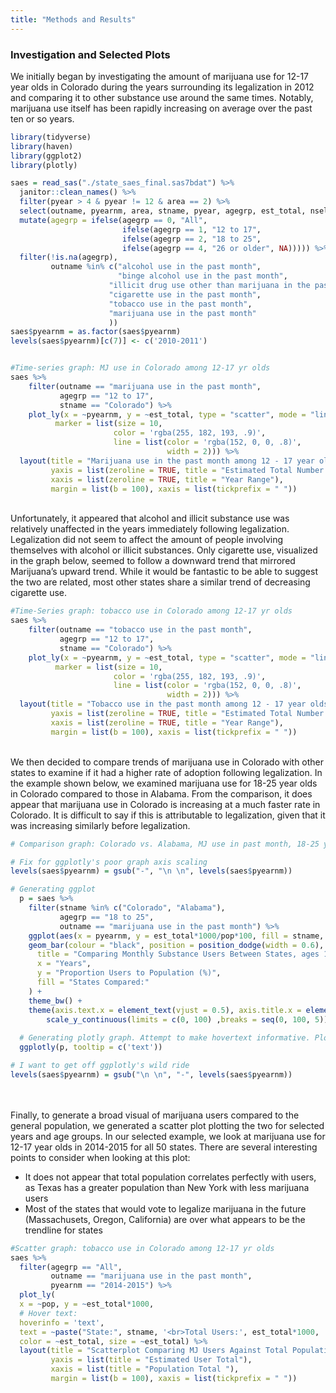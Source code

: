 ```yaml
---
title: "Methods and Results"
---
```

### Investigation and Selected Plots

We initially began by investigating the amount of marijuana use for 12-17 year olds in Colorado during the years surrounding its legalization in 2012 and comparing it to other substance use around the same times. Notably, marijuana use itself has been rapidly increasing on average over the past ten or so years.

```r
library(tidyverse)
library(haven)
library(ggplot2)
library(plotly)

saes = read_sas("./state_saes_final.sas7bdat") %>%
  janitor::clean_names() %>% 
  filter(pyear > 4 & pyear != 12 & area == 2) %>% 
  select(outname, pyearnm, area, stname, pyear, agegrp, est_total, nsel, ncomp, pop) %>% 
  mutate(agegrp = ifelse(agegrp == 0, "All",
                         ifelse(agegrp == 1, "12 to 17",
                         ifelse(agegrp == 2, "18 to 25",
                         ifelse(agegrp == 4, "26 or older", NA))))) %>% 
  filter(!is.na(agegrp),
         outname %in% c("alcohol use in the past month", 
                        "binge alcohol use in the past month",
                      "illicit drug use other than marijuana in the past month",
                      "cigarette use in the past month",
                      "tobacco use in the past month",
                      "marijuana use in the past month"
                      )) 
saes$pyearnm = as.factor(saes$pyearnm)
levels(saes$pyearnm)[c(7)] <- c('2010-2011')


#Time-series graph: MJ use in Colorado among 12-17 yr olds
saes %>% 
    filter(outname == "marijuana use in the past month",
           agegrp == "12 to 17",
           stname == "Colorado") %>% 
    plot_ly(x = ~pyearnm, y = ~est_total, type = "scatter", mode = "lines+markers", hoverinfo = 'text', text = ~paste("Year:", pyearnm, '<br>', "Total count:", est_total),
          marker = list(size = 10,
                       color = 'rgba(255, 182, 193, .9)',
                       line = list(color = 'rgba(152, 0, 0, .8)',
                                   width = 2))) %>%
  layout(title = "Marijuana use in the past month among 12 - 17 year olds, Colorado",
         yaxis = list(zeroline = TRUE, title = "Estimated Total Number of Users (in thousands)"),
         xaxis = list(zeroline = TRUE, title = "Year Range"),
         margin = list(b = 100), xaxis = list(tickprefix = " "))
```

<br>
Unfortunately, it appeared that alcohol and illicit substance use was relatively unaffected in the years immediately following legalization. Legalization did not seem to affect the amount of people involving themselves with alcohol or illicit substances. Only cigarette use, visualized in the graph below, seemed to follow a downward trend that mirrored Marijuana's upward trend. While it would be fantastic to be able to suggest the two are related, most other states share a similar trend of decreasing cigarette use.

``` r
#Time-Series graph: tobacco use in Colorado among 12-17 yr olds
saes %>% 
    filter(outname == "tobacco use in the past month",
           agegrp == "12 to 17",
           stname == "Colorado") %>% 
    plot_ly(x = ~pyearnm, y = ~est_total, type = "scatter", mode = "lines+markers", hoverinfo = 'text', text = ~paste("Year:", pyearnm, '<br>', "Total count:", est_total),
          marker = list(size = 10,
                       color = 'rgba(255, 182, 193, .9)',
                       line = list(color = 'rgba(152, 0, 0, .8)',
                                   width = 2))) %>%
  layout(title = "Tobacco use in the past month among 12 - 17 year olds, Colorado",
         yaxis = list(zeroline = TRUE, title = "Estimated Total Number of Users (in thousands)"),
         xaxis = list(zeroline = TRUE, title = "Year Range"),
         margin = list(b = 100), xaxis = list(tickprefix = " "))
```

<br>
We then decided to compare trends of marijuana use in Colorado with other states to examine if it had a higher rate of adoption following legalization. In the example shown below, we examined marijuana use for 18-25 year olds in Colorado compared to those in Alabama. From the comparison, it does appear that marijuana use in Colorado is increasing at a much faster rate in Colorado. It is difficult to say if this is attributable to legalization, given that it was increasing similarly before legalization.

```r
# Comparison graph: Colorado vs. Alabama, MJ use in past month, 18-25 yr olds

# Fix for ggplotly's poor graph axis scaling
levels(saes$pyearnm) = gsub("-", "\n \n", levels(saes$pyearnm))

# Generating ggplot
  p = saes %>%
    filter(stname %in% c("Colorado", "Alabama"), 
           agegrp == "18 to 25", 
           outname == "marijuana use in the past month") %>%
    ggplot(aes(x = pyearnm, y = est_total*1000/pop*100, fill = stname, text = paste('State:', stname, '</br></br>Year:', substring(pyearnm,1,4), '</br>Proportion Users:', round(est_total*1000/pop*100,2), "%"))) +
    geom_bar(colour = "black", position = position_dodge(width = 0.6), stat = "identity") + labs(
      title = "Comparing Monthly Substance Users Between States, ages 18 to 25",
      x = "Years",
      y = "Proportion Users to Population (%)",
      fill = "States Compared:"
    ) + 
    theme_bw() +
    theme(axis.text.x = element_text(vjust = 0.5), axis.title.x = element_blank(), legend.title = element_blank()) + 
        scale_y_continuous(limits = c(0, 100) ,breaks = seq(0, 100, 5));
  
  # Generating plotly graph. Attempt to make hovertext informative. Plotly does not handle hovertext well when creating the graph from ggplot
  ggplotly(p, tooltip = c('text'))

# I want to get off ggplotly's wild ride
levels(saes$pyearnm) = gsub("\n \n", "-", levels(saes$pyearnm))
```

<br><br>
Finally, to generate a broad visual of marijuana users compared to the general population, we generated a scatter plot plotting the two for selected years and age groups. In our selected example, we look at marijuana use for 12-17 year olds in 2014-2015 for all 50 states. There are several interesting points to consider when looking at this plot:

* It does not appear that total population correlates perfectly with users, as Texas has a greater population than New York with less marijuana users
* Most of the states that would vote to legalize marijuana in the future (Massachusets, Oregon, California) are over what appears to be the trendline for states

```r
#Scatter graph: tobacco use in Colorado among 12-17 yr olds  
saes %>%
  filter(agegrp == "All", 
         outname == "marijuana use in the past month", 
         pyearnm == "2014-2015") %>%
  plot_ly(
  x = ~pop, y = ~est_total*1000,
  # Hover text:
  hoverinfo = 'text',
  text = ~paste("State:", stname, '<br>Total Users:', est_total*1000, '<br>Population:', pop),
  color = ~est_total, size = ~est_total) %>%
  layout(title = "Scatterplot Comparing MJ Users Against Total Population, 2014-2015",
         yaxis = list(title = "Estimated User Total"),
         xaxis = list(title = "Population Total "),
         margin = list(b = 100), xaxis = list(tickprefix = " "))
```
